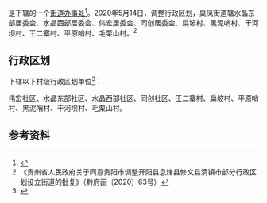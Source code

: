 {{中国乡级行政区|52/01/81/003/000
| 政府驻地 = 扁坡村
}}

'''{{PAGENAMEBASE}}'''是{{PRC admin/fullname|52/01/81/003/000|3}}下辖的一个[[街道办事处|街道办事处]]<ref>{{PRC admin/ref sgc|{{PRC admin/parent|52/01/81/003/000}}}}</ref>。2020年5月14日，调整行政区划，巢凤街道辖水晶东部居委会、水晶西部居委会、伟宏居委会、同创居委会、扁坡村、黑泥哨村、干河坝村、王二寨村、平原哨村、毛栗山村。<ref>《贵州省人民政府关于同意贵阳市调整开阳县息烽县修文县清镇市部分行政区划设立街道的批复》（黔府函〔2020〕63号）</ref>

== 行政区划 ==
{{PAGENAMEBASE}}下辖以下村级行政区划单位<ref>{{PRC admin/ref sgc|52/01/81/003/000}}</ref>：

伟宏社区、水晶东部社区、水晶西部社区、同创社区、王二寨村、扁坡村、平原哨村、黑泥哨村、干河坝村、毛栗山村。

== 参考资料 ==
{{reflist}}

{{PRC admin/navcat|52/01/81/003/000}}